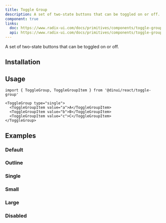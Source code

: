```yaml
---
title: Toggle Group
description: A set of two-state buttons that can be toggled on or off.
component: true
links:
  doc: https://www.radix-ui.com/docs/primitives/components/toggle-group
  api: https://www.radix-ui.com/docs/primitives/components/toggle-group#api-reference
---
```


A set of two-state buttons that can be toggled on or off.


<Example path="ui/toggle-group-demo" />

## Installation


<InstallationGuide path="ui/toggle-group" />

## Usage

```tsx
import { ToggleGroup, ToggleGroupItem } from '@dinui/react/toggle-group'
```

```tsx
<ToggleGroup type="single">
  <ToggleGroupItem value="a">A</ToggleGroupItem>
  <ToggleGroupItem value="b">B</ToggleGroupItem>
  <ToggleGroupItem value="c">C</ToggleGroupItem>
</ToggleGroup>
```

## Examples

### Default

<Example path="ui/toggle-group-demo" />

### Outline

<Example path="ui/toggle-group-outline" />

### Single

<Example path="ui/toggle-group-single" />

### Small

<Example path="ui/toggle-group-sm" />

### Large

<Example path="ui/toggle-group-lg" />

### Disabled

<Example path="ui/toggle-group-disabled" />
